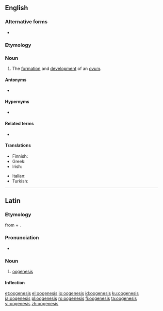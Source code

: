 {{also|oögenesis}}
==English==
{{wikipedia}}

===Alternative forms===
* {{l|en|oögenesis}}

===Etymology===
{{confix|oo|genesis|lang=en}}

===Noun===
{{en-noun|~|oogeneses}}

# {{lb|en|biology}} The [[formation]] and [[development]] of an [[ovum]].

====Antonyms====
* {{l|en|spermatogenesis}}

====Hypernyms====
* {{l|en|gametogenesis}}

====Related terms====
* {{l|en|oogenetic}}

====Translations====
{{trans-top|formation and development of ovum}}
* Finnish: {{t+|fi|oogeneesi}}
* Greek: {{t+|el|ωογένεση|f}}
* Irish: {{t|ga|úigineas|m}}
{{trans-mid}}
* Italian: {{t|it|oogenesi|f}}
* Turkish: {{t+|tr|oogenez}}
{{trans-bottom}}

----

==Latin==

===Etymology===
from {{m|grc|ᾠόν||egg}} + {{m|grc|γένεσις||origin}}.

===Pronunciation===
* {{a|Classical}} {{IPA|/o:o'ge.ne.sis/|lang=la}}

===Noun===
{{la-noun|new=1|ōogenesis|ōogenesis|f|third}}

# [[oogenesis]]

====Inflection====
{{la-decl-3rd-I-navis|ōogenesis}}

[[et:oogenesis]]
[[el:oogenesis]]
[[io:oogenesis]]
[[id:oogenesis]]
[[ku:oogenesis]]
[[ja:oogenesis]]
[[pl:oogenesis]]
[[ro:oogenesis]]
[[fi:oogenesis]]
[[ta:oogenesis]]
[[vi:oogenesis]]
[[zh:oogenesis]]